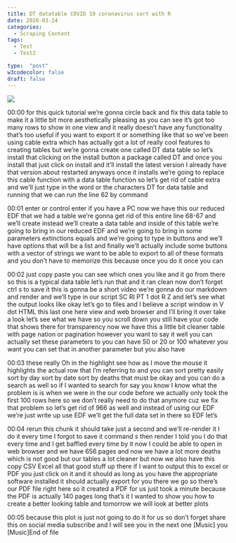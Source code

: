 ```yaml
---
title: DT datatable COVID 19 coronavirus sort with R
date: 2020-03-24
categories:
  - Scraping Content
tags:
  - Test
  - Test2

type:  "post"
w3codecolor: false
draft: false
---
```


<img src="https://www.cradletograver.com/auto-posts/images/DTdatatableCOVID19coronavirussortwithR.mp4.jpg">









00:00
for this quick tutorial we're gonna circle back and fix this data table to
make it a little bit more aesthetically pleasing as you can see it's got too
many rows to show in one view and it really doesn't have any functionality
that's too useful if you want to export it or something like that so we've been
using cable extra which has actually got a lot of really cool features to
creating tables but we're gonna create one called
DT data table so let's install that clicking on the install button a package
called DT and once you install that just click on install and it'll install the
latest version I already have that version about restarted anyways once it
installs we're going to replace this cable function with a data table
function so let's get rid of cable extra and we'll just type in the word or the
characters DT for data table and running that we can run the line 62 by command

00:01
enter or control enter if you have a PC now we have this our reduced
EDF that we had a table we're gonna get rid of this entire line 68-67 and we'll
create instead we'll create a data table and inside of this table we're going to
bring in our reduced EDF and we're going to bring in some parameters extinctions
equals and we're going to type in buttons and we'll have options that will
be a list and finally we'll actually include some
buttons with a vector of strings we want to be able to export to all of these
formats and you don't have to memorize this because once you do it once you can

00:02
just copy paste you can see which ones you like and it go from there so this is
a typical data table let's run that and it ran clean
now don't forget ctrl s to save it this is gonna be a short video we're gonna do
our markdown and render and we'll type in our script SC RI PT 1 dot R Z and
let's see what the output looks like okay let's go to files and I believe a
script window in V dot HTML this last one here view and web browser and I'll
bring it over take a look let's see what we have so you scroll down you still
have your code that shows there for transparency now we have this a little
bit cleaner table with page nation or pagination however you want to say it
well you can actually set these parameters to you can have 50 or 20 or
100 whatever you want you can set that in another parameter but you also have

00:03
these really Oh in the highlight see how as I move the mouse it highlights the
actual row that I'm referring to and you can sort pretty easily sort by day sort
by date sort by deaths that must be okay and you can do a search as well so
if I wanted to search for say you know I
know what the problem is is when we were in the our code before we actually only
took the first 100 rows here so we don't really need to do that anymore cuz we
fix that problem so let's get rid of 966 as well and instead of using our EDF
we're just write up use EDF we'll get the full data set in there so EDF let's

00:04
rerun this chunk it should take just a second and we'll re-render it I do it
every time I forgot to save it command s then render I told you I do that every
time and I get baffled every time by it now I could be able to open in web
browser and we have 656 pages and now we
have a lot more deaths which is not good but our tables a lot cleaner but now we
also have this copy CSV Excel all that good stuff up there if I want to output
this to excel or PDF you just click on it and it should as long as you have the
appropriate software installed it should actually export for you there we go so
there's our PDF file right here so it created a PDF for us just took a minute
because the PDF is actually 140 pages long that's it I wanted to show you how
to create a better looking table and tomorrow we will look at better plots

00:05
because this plot is just not going to do it for us so don't forget share this
on social media subscribe and I will see you in the next one [Music] you [Music]End of file

